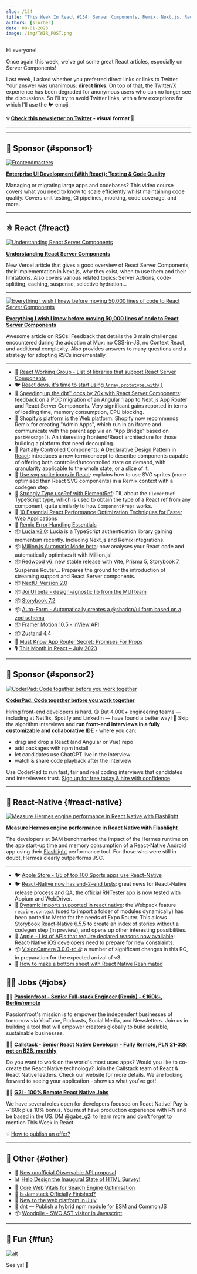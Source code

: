 ```yaml
---
slug: /154
title: "This Week In React #154: Server Components, Remix, Next.js, Redwood, Million, Lucia, ElementRef, Partially Controlled, SVG Sprites, NextUI, Storybook, Hermes, require.context..."
authors: [slorber]
date: 08-01-2023
image: /img/TWIR_POST.png
---
```


Hi everyone!

Once again this week, we've got some great React articles, especially on Server Components!

Last week, I asked whether you preferred direct links or links to Twitter. Your answer was unanimous: **direct links**. On top of that, the Twitter/X experience has been degraded for anonymous users who can no longer see the discussions. So I'll try to avoid Twitter links, with a few exceptions for which I'll use the 🐦 emoji.

<!-- truncate -->

**💡 [Check this newsletter on Twitter](https://slo.im/thread) - visual format 🎨**

---


<Support />

---

## 💸 Sponsor {#sponsor1}

[![Frontendmasters](/emails/issues/151/frontendmasters.png)](https://frontendmasters.com/courses/enterprise-ui-dev/?utm_source=email&utm_medium=thisweekinreact&utm_content=uidev)

**[Enterprise UI Development (With React): Testing & Code Quality](https://frontendmasters.com/courses/enterprise-ui-dev/?utm_source=email&utm_medium=thisweekinreact&utm_content=uidev)**

Managing or migrating large apps and codebases? This video course covers what you need to know to scale efficiently whilst maintaining code quality. Covers unit testing, CI pipelines, mocking, code coverage, and more.

---

## ⚛️ React {#react}

[![Understanding React Server Components](/emails/issues/154/understandingrsc.jpg)](https://vercel.com/blog/understanding-react-server-components)

[**Understanding React Server Components**](https://vercel.com/blog/understanding-react-server-components)

New Vercel article that gives a good overview of React Server Components, their implementation in Next.js, why they exist, when to use them and their limitations. Also covers various related topics: Server Actions, code-splitting, caching, suspense, selective hydration...

---

[![Everything I wish I knew before moving 50,000 lines of code to React Server Components](/emails/issues/154/everythingrsc.jpg)](https://www.mux.com/blog/what-are-react-server-components)

[**Everything I wish I knew before moving 50,000 lines of code to React Server Components**](https://www.mux.com/blog/what-are-react-server-components)

Awesome article on RSCs! Feedback that details the 3 main challenges encountered during the adoption at Mux: no CSS-in-JS, no Context React, and additional complexity. Also provides answers to many questions and a strategy for adopting RSCs incrementally.

---

- 👀 [React Working Group - List of libraries that support React Server Components](https://github.com/reactwg/server-components/discussions/6)
- 🐦 [React devs, it's time to start using `Array.prototype.with()`](https://twitter.com/sebastienlorber/status/1686059338647957509)
- 📜 [Speeding up the dbt™ docs by 20x with React Server Components](https://dagster.io/blog/dbt-docs-on-react): feedback on a POC migration of an Angular 1 app to Next.js App Router and React Server Components. Very significant gains reported in terms of loading time, memory consumption, CPU blocking.
- 📜 [Shopify’s platform is the Web platform](https://shopify.engineering/shopifys-platform-is-the-web-platform): Shopify now recommends Remix for creating "Admin Apps", which run in an iframe and communicate with the parent app via an "App Bridge" based on `postMessage()`. An interesting frontend/React architecture for those building a platform that need decoupling.
- 📜 [Partially Controlled Components: A Declarative Design Pattern in React](https://www.jameskerr.blog/posts/partially-controlled-react-components/): introduces a new term/concept to describe components capable of offering both controlled/uncontrolled state on demand, with granularity applicable to the whole state, or a slice of it.
- 📜 [Use svg sprite icons in React](https://www.jacobparis.com/content/svg-icons): explains how to use SVG sprites (more optimised than React SVG components) in a Remix context with a codegen step.
- 📜 [Strongly Type useRef with ElementRef](https://www.totaltypescript.com/strongly-type-useref-with-elementref): TIL about the `ElementRef` TypeScript type, which is used to obtain the type of a React ref from any component, quite similarly to how `ComponentProps` works.
- 📜 [10 Essential React Performance Optimization Techniques for Faster Web Applications](https://techreactlearning.blogspot.com/2023/07/10-essential-react-performance.html)
- 📜 [Remix Error Handling Essentials](https://otiv.dev/blog/essential-remix-error-handling)
- 📦 [Lucia v2.0](https://lucia-auth.com/blog/lucia-2): Lucia is a TypeScript authentication library gaining momentum recently. Including Next.js and Remix integrations.
- 📦 [Million.js Automatic Mode beta](https://million.dev/docs/automatic): now analyses your React code and automatically optimises it with Million.js!
- 📦 [Redwood v6](https://github.com/redwoodjs/redwood/releases/tag/v6.0.0): new stable release with Vite, Prisma 5, Storybook 7, Suspense Router... Prepares the ground for the introduction of streaming support and React Server components.
- 📦 [NextUI Version 2.0](https://nextui.org/blog/nextui-v2)
- 📦 [Joi UI beta - design-agnostic lib from the MUI team](https://mui.com/joy-ui/getting-started/)
- 📦 [Storybook 7.2](https://storybook.js.org/blog/july-2023-update/)
- 📦 [Auto-Form - Automatically creates a @shadcn/ui form based on a zod schema](https://github.com/vantezzen/auto-form)
- 📦 [Framer Motion 10.5 - inView API](https://www.framer.com/motion/in-view/)
- 📦 [Zustand 4.4](https://github.com/pmndrs/zustand/releases/tag/v4.4.0)
- 🎥 [Must Know App Router Secret: Promises For Props](https://www.youtube.com/watch?v=ViVa5JPGrf4)
- 🎙️ [This Month in React – July 2023](https://podcasters.spotify.com/pod/show/reactiflux/episodes/This-Month-in-React--July-2023-e27ijk5)

<SubscribeFormEmbed placement="middle" />

---

## 💸 Sponsor {#sponsor2}

[![CoderPad: Code together before you work together](/emails/issues/154/coderpad.png)](https://coderpad.io/?utm_medium=3pmedia&utm_source=ThisWeekInReact&utm_campaign=23-Q3-3PMedia-ThisWeekInReact-ACQ-All-Global-Newsletter)

[**CoderPad: Code together before you work together**](https://coderpad.io/?utm_medium=3pmedia&utm_source=ThisWeekInReact&utm_campaign=23-Q3-3PMedia-ThisWeekInReact-ACQ-All-Global-Newsletter)

Hiring front-end developers is hard. 😩 But 4,000+ engineering teams — including at Netflix, Spotify and LinkedIn — have found a better way! 🤠 Skip the algorithm interviews and **run front-end interviews in a fully customizable and collaborative IDE** - where you can:

- drag and drop a React (and Angular or Vue) repo
- add packages with npm install
- let candidates use ChatGPT live in the interview
- watch & share code playback after the interview

Use CoderPad to run fast, fair and real coding interviews that candidates and interviewers trust. [Sign up for free today & hire with confidence](https://coderpad.io/?utm_medium=3pmedia&utm_source=ThisWeekInReact&utm_campaign=23-Q3-3PMedia-ThisWeekInReact-ACQ-All-Global-Newsletter).

---

## 📱 React-Native {#react-native}

[![Measure Hermes engine performance in React Native with Flashlight](/emails/issues/154/hermes.jpg)](https://www.bam.tech/article/measure-hermes-engine-performance-in-react-native-with-flashlight)

[**Measure Hermes engine performance in React Native with Flashlight**](https://www.bam.tech/article/measure-hermes-engine-performance-in-react-native-with-flashlight)

The developers at BAM benchmarked the impact of the Hermes runtime on the app start-up time and memory consumption of a React-Native Android app using their [Flashlight](https://github.com/bamlab/flashlight) performance tool. For those who were still in doubt, Hermes clearly outperforms JSC.

---

- 🐦 [Apple Store - 1/5 of top 100 Sports apps use React-Native](https://twitter.com/Baconbrix/status/1684579413688750082)
- 🐦 [React-Native now has end-2-end tests](https://twitter.com/SzymonRybczak/status/1684870142839160832): great news for React-Native release process and QA, the official RNTester app is now tested with Appium and WebDriver.
- 📜 [Dynamic imports supported in react native](https://dev.to/dannyhw/dynamic-imports-supported-in-react-native-273j): the Webpack feature `require.context` (used to import a folder of modules dynamically) has been ported to Metro for the needs of Expo Router. This allows [Storybook React-Native 6.5.5](https://github.com/storybookjs/react-native/releases/tag/v6.5.5) to create an index of stories without a codegen step (in preview), and opens up other interesting possibilities.
- 📜 [Apple - List of APIs that require declared reasons now available](https://developer.apple.com/news/?id=z6fu1dcu): React-Native iOS developers need to prepare for new constraints.
- 📦 [VisionCamera 3.0.0-rc.4](https://github.com/mrousavy/react-native-vision-camera/releases/tag/v3.0.0-rc.4): a number of significant changes in this RC, in preparation for the expected arrival of v3.
- 🎥 [How to make a bottom sheet with React Native Reanimated](https://www.youtube.com/watch?v=lYYiuXcTnnE)

## 🧑‍💻 Jobs {#jobs}

🧑‍💼 [**Passionfroot - Senior Full-stack Engineer (Remix) - €160k+, Berlin/remote**](https://passionfroot.recruitee.com/o/senior-fullstack-engineer)

Passionfroot's mission is to empower the independent businesses of tomorrow via YouTube, Podcasts, Social Media, and Newsletters. Join us in building a tool that will empower creators globally to build scalable, sustainable businesses.

🧑‍💼 [**Callstack - Senior React Native Developer - Fully Remote, PLN 21-32k net on B2B, monthly**](https://www.callstack.com/senior-react-native-developer)

Do you want to work on the world's most used apps? Would you like to co-create the React Native technology? Join the Callstack team of React & React Native leaders. Check our website for more details. We are looking forward to seeing your application - show us what you've got!

🧑‍💼 [**G2i - 100% Remote React Native Jobs**](https://twitter.com/gabe_g2i/status/1563204813881425926?s=20&t=ArRLC77BpRwXXCdx8fnUqw)

We have several roles open for developers focused on React Native! Pay is ~160k plus 10% bonus. You must have production experience with RN and be based in the US. DM [@gabe_g2i](https://twitter.com/gabe_g2i) to learn more and don't forget to mention This Week in React.

💡 [How to publish an offer?](https://thisweekinreact.com/sponsor)

---

## 🔀 Other {#other}

- 👀 [New unofficial Observable API proposal](https://github.com/domfarolino/observable)
- 📊 [Help Design the Inaugural State of HTML Survey!](https://lea.verou.me/blog/2023/design-state-of-html/)
- 📜 [Core Web Vitals for Search Engine Optimisation](https://csswizardry.com/2023/07/core-web-vitals-for-search-engine-optimisation/)
- 📜 [Is Jamstack Officially Finished?](https://remotesynthesis.com/blog/goodbye-jamstack/)
- 📜 [New to the web platform in July](https://web.dev/web-platform-07-2023/)
- 📜 [dnt — Publish a hybrid npm module for ESM and CommonJS](https://deno.com/blog/publish-esm-cjs-module-dnt)
- 📦 [Woodpile - SWC AST visitor in Javascript](https://github.com/kwonoj/woodpile)

---

## 🤭 Fun {#fun}

[![alt](/emails/issues/154/meme.jpg)](https://twitter.com/fireship_dev/status/1684324664699674625)

See ya! 👋
